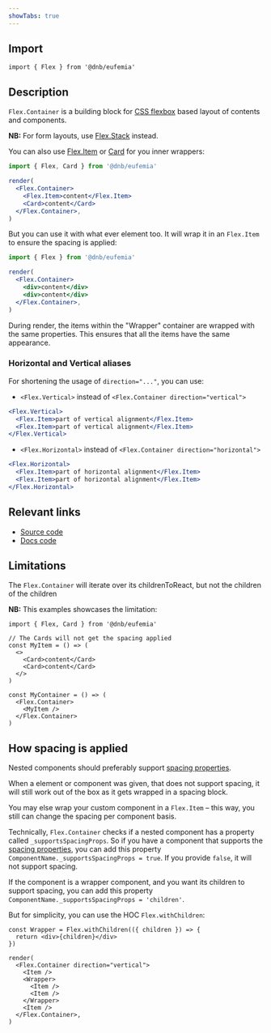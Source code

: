 ```yaml
---
showTabs: true
---
```


## Import

```tsx
import { Flex } from '@dnb/eufemia'
```

## Description

`Flex.Container` is a building block for [CSS flexbox](https://developer.mozilla.org/en-US/docs/Web/CSS/CSS_flexible_box_layout) based layout of contents and components.

**NB:** For form layouts, use [Flex.Stack](/uilib/layout/flex/stack/) instead.

You can also use [Flex.Item](/uilib/layout/flex/item) or [Card](/uilib/components/card) for you inner wrappers:

```jsx
import { Flex, Card } from '@dnb/eufemia'

render(
  <Flex.Container>
    <Flex.Item>content</Flex.Item>
    <Card>content</Card>
  </Flex.Container>,
)
```

But you can use it with what ever element too. It will wrap it in an `Flex.Item` to ensure the spacing is applied:

```jsx
import { Flex } from '@dnb/eufemia'

render(
  <Flex.Container>
    <div>content</div>
    <div>content</div>
  </Flex.Container>,
)
```

During render, the items within the "Wrapper" container are wrapped with the same properties. This ensures that all the items have the same appearance.

### Horizontal and Vertical aliases

For shortening the usage of `direction="..."`, you can use:

- `<Flex.Vertical>` instead of `<Flex.Container direction="vertical">`

```jsx
<Flex.Vertical>
  <Flex.Item>part of vertical alignment</Flex.Item>
  <Flex.Item>part of vertical alignment</Flex.Item>
</Flex.Vertical>
```

- `<Flex.Horizontal>` instead of `<Flex.Container direction="horizontal">`

```jsx
<Flex.Horizontal>
  <Flex.Item>part of horizontal alignment</Flex.Item>
  <Flex.Item>part of horizontal alignment</Flex.Item>
</Flex.Horizontal>
```

## Relevant links

- [Source code](https://github.com/dnbexperience/eufemia/tree/main/packages/dnb-eufemia/src/components/flex/Container.tsx)
- [Docs code](https://github.com/dnbexperience/eufemia/tree/main/packages/dnb-design-system-portal/src/docs/uilib/layout/flex/container/)

## Limitations

The `Flex.Container` will iterate over its childrenToReact, but not the children of the children

**NB:** This examples showcases the limitation:

```tsx
import { Flex, Card } from '@dnb/eufemia'

// The Cards will not get the spacing applied
const MyItem = () => (
  <>
    <Card>content</Card>
    <Card>content</Card>
  </>
)

const MyContainer = () => (
  <Flex.Container>
    <MyItem />
  </Flex.Container>
)
```

## How spacing is applied

Nested components should preferably support [spacing properties](/uilib/layout/space/).

When a element or component was given, that does not support spacing, it will still work out of the box as it gets wrapped in a spacing block.

You may else wrap your custom component in a `Flex.Item` – this way, you still can change the spacing per component basis.

Technically, `Flex.Container` checks if a nested component has a property called `_supportsSpacingProps`. So if you have a component that supports the [spacing properties](/uilib/layout/space/), you can add this property `ComponentName._supportsSpacingProps = true`. If you provide `false`, it will not support spacing.

If the component is a wrapper component, and you want its children to support spacing, you can add this property `ComponentName._supportsSpacingProps = 'children'`.

But for simplicity, you can use the HOC `Flex.withChildren`:

```tsx
const Wrapper = Flex.withChildren(({ children }) => {
  return <div>{children}</div>
})

render(
  <Flex.Container direction="vertical">
    <Item />
    <Wrapper>
      <Item />
      <Item />
    </Wrapper>
    <Item />
  </Flex.Container>,
)
```
